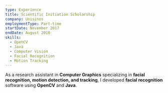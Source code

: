 ```yaml
---
type: Experience
title: Scientific Initiation Scholarship
company: Unisinos
employmentType: Part-time
startDate: November 2017
endDate: August 2018
skills:
  - OpenCV
  - Java
  - Computer Vision
  - Facial Recognition
  - Motion Tracking
---
```


As a research assistant in **Computer Graphics** specializing in **facial recognition, motion detection, and tracking**, I developed **facial recognition** software using **OpenCV** and **Java**.
